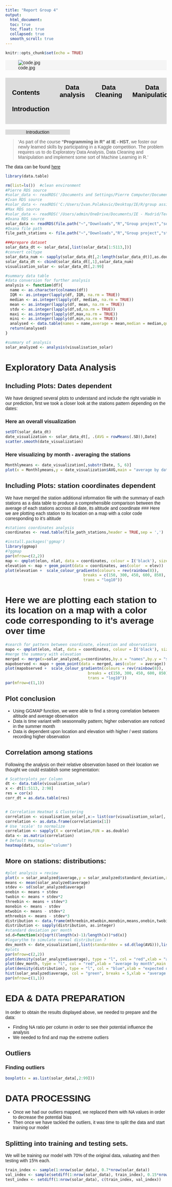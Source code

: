 ```yaml
---
title: "Report Group 4"
output: 
  html_document:
  toc: true
  toc_float: true
  collapsed: true
  smooth_scroll: true
---
```


```r
knitr::opts_chunk$set(echo = TRUE)
```
<div class = 'media'>
![code.jpg](code.jpg)
<p>Pierre Mulliez </n> </p>
</div>


<style>

.menutop{
    background-color: Gainsboro;
    padding: 1%;
    overflow: hidden;
    display:flex;
    
}.menutop a{
    font-family: inherit;
    font-size: 20px;
    padding: 14px 16px; 
    text-align:center;
    text-decoration: none;
    color: black;
    float: left;
    display: block;
}

.menutop a:hover{
    background-color: whitesmoke;
    border-radius: 20%;
}
.media{
    background: whitesmoke;
}
.media p{
   font-size: 20px;
    padding: 14px 16px; 
    text-align:center;
    text-decoration: none;
    display: none;
}
.media:hover p{
  display: block;
}

.container_img{
width:200px;
height: 150px;
overflow: visible;
}



.dropbtn {
  background-color: Gainsboro;
  color: white;
  padding: 16px;
  font-size: 16px;
  border: none;
  cursor: pointer;
}

.dropdown {
  position: relative;
  display: block;
}

.dropdown-content {
  display: none;
  background-color: #f9f9f9;
  min-width: 160px;
  box-shadow: 0px 8px 16px 0px rgba(0,0,0,0.2);
  z-index: 1;
}

.dropdown-content a {
  color: black;
  padding: 12px 16px;
  text-decoration: none;
  display: inline-block;
 
}

.dropdown-content a:hover {
  background-color: #f1f1f1;
  border-bottom: solid;
  border-color: orange; 
  border-width: 3px;}

.dropdown:hover .dropdown-content {
  display: flex;
}

.dropdown:hover .dropbtn {
  background-color: whitesmoke;
}


@media screen and (max-width: 510px) {
    .menutop{
        margin-bottom: 3%;
    }
    
    .menutop a {
    float:none;
    width: 100%;
    font-size: 18px;
  }
  
}

</style>

<h3 class = 'menutop' id="Contents">
  [Contents](#Contents)
  [Introduction](#Introduction)

<div class="dropdown">
<a class="dropbtn">Data analysis</a>
<div class="dropdown-content">
  [dates](#dates)
  [station_location](#station_location)
  [heatmaps](#heatmaps)
</div>
</div>
  [Data Cleaning](#Data Cleaning)
  [Data Manipulation](#Data Manipulation)
</h3>
<body style = "font-family: Arial, Helvetica, sans-serif;">
<a center class="anchor" id="Introduction" style="background-color:Gainsboro; width:40%;"></a>
<center style="background-color:Gainsboro; width:40%;">Introduction</center>


> 'As part of the course **"Programming in R" at IE - HST**, we foster our newly learned skills by participating in a Kaggle competition. The problem requires us to do Exploratory Data Analysis, Data Cleaning and Manipulation and implement some sort of Machine Learning in R.'

The data can be found  [here](https://www.kaggle.com/c/ams-2014-solar-energy-prediction-contest/overview)



```r
library(data.table)

rm(list=ls())  #clean environment
#Pierre RDS source
#solar_data <- readRDS('/Documents and Settings/Pierre Computer/Documents/IE_classes/R/group project/solar_dataset.RData')
#Ivan RDS source
#solar_data <- readRDS('C:/Users/Ivan.Polakovic/Desktop/IE/R/group assignment/solar_dataset.RData')
#Max RDS source
#solar_data <- readRDS('/Users/admin/OneDrive/Documents/IE - Madrid/Term 1/01 R Programming/Group Assignment/GitHub/data/solar_dataset.RData')
#Oxana RDS source
solar_data <- readRDS(file.path("~","Downloads","R","Group project","solar_dataset.RData"))
#Oxana file path
file_path_stations <- file.path("~","Downloads","R","Group project","station_info.csv")
```
```r
###prepare dataset
solar_data_dt <- solar_data[,list(solar_data[1:5113,])]
#convert coltype
solar_data_num <- sapply(solar_data_dt[,2:length(solar_data_dt)],as.double)
solar_data_dt <- cbind(solar_data_dt[,1],solar_data_num)
visualisation_solar <- solar_data_dt[,2:99]

#summary data table 
#data conversion for further analysis
analysis <- function(df){
  name <- as.character(colnames(df))
  IQR <- as.integer(lapply(df, IQR, na.rm = TRUE))
  median <- as.integer(lapply(df, median, na.rm = TRUE))
  mean <- as.integer(lapply(df, mean, na.rm = TRUE))
  stdv <- as.integer(lapply(df,sd,na.rm = TRUE))
  maxi <- as.integer(lapply(df,max,na.rm = TRUE))
  mini <- as.integer(lapply(df,min,na.rm = TRUE))
  analysed <- data.table(names = name,average = mean,median = median,quantile_range = IQR, standard_deviation = stdv, maximum = maxi, minimum = mini)
  return(analysed)
}

#summary of analysis 
solar_analyzed <- analysis(visualisation_solar)
```


<div id= 'dates'>

# Exploratory Data Analysis

## Including Plots: Dates dependent
We have designed several plots to understand and include the right variable in our prediction, first we took a closer look at the stations pattern depending on the dates:

### Here an overall visualization

```r
setDT(solar_data_dt)
date_visualization <- solar_data_dt[, .(AVG = rowMeans(.SD)),Date]
scatter.smooth(date_visualization)
```

### Here visualizing by month - averaging the stations

```r
Monthlymeans <- date_visualization[,substr(Date, 5, 6)]
plot(x = Monthlymeans,y = date_visualization$AVG,main = "average by date",xlab = "Date in int format",ylab = "Average of stations")
```
</div>
<div id= 'station_location'>

## Including Plots: station coordinates dependent
We have merged the station additional information file with the summary of each stations as a data table to produce a comprehensible comparison  between the average of each stations accross all date, its altitude and coordinate 
### Here we are plotting each station to its location on a map with a color code corresponding to it's altitude 
```r
#stations coordinates analysis
coordinates <- read.table(file_path_stations,header = TRUE,sep = ',')

#install.packages('ggmap')
library(ggmap)
#?ggmap
par(mfrow=c(2,2))
map <- qmplot(elon, nlat, data = coordinates, colour = I('black'), size = I(3), darken = .3,main = 'map of stations')
elevation <- map + geom_point(data = coordinates, aes(color  = elev))
plot(elevation +  scale_colour_gradientn(colours = rev(rainbow(8)),
                                  breaks = c(150, 300, 450, 600, 850),
                                  trans = "log10"))
```

# Here we are plotting each station to its location on a map with a color code corresponding to it's average over time 

```r
#search for pattern between coordinate, elevation and observations
mapo <- qmplot(elon, nlat, data = coordinates, colour = I('black'), size = I(3), darken = .3,main = 'map of observations')
#merge the summary with elevation
merged <- merge(x=solar_analyzed,y=coordinates,by.x = "names",by.y = "stid"  )
mapobserved <- mapo + geom_point(data = merged, aes(color  = average))
plot(mapobserved +  scale_colour_gradientn(colours = rev(rainbow(8)),
                                    breaks = c(150, 300, 450, 600, 850),
                                    trans = "log10"))
par(mfrow=c(1,1))
```
</div>

## Plot conclusion
<ul>
<li> Using GGMAP function, we were able to find a strong correlation between altitude and average observation </li>
<li> Data is time variant with seasonnality pattern; higher osbervation are noticed in the summer month </li>
<li> Data is dependent upon location and elevation with higher / west stations recording higher observation </li>
</ul>

## Correlation among stations
<div id='heatmaps'>
Following the analysis on their relative observation based on their location we thought we could establish some segmentation:

```r
# Scatterplots per Column
dt <- data.table(visualisation_solar)
x <- dt[1:5113, 2:98] 
res = cor(x)
corr_dt = as.data.table(res)


# Correlation Heatmat & Clustering
correlation <- visualisation_solar[,x:= list(cor(visualisation_solar[,.SD]))]
correlation <- as.data.frame(correlation$x[1])
# Use 'scale' to normalize
correlation <- sapply(X = correlation,FUN = as.double)
data <- as.matrix(correlation)
# Default Heatmap
heatmap(data, scale="column")
```
</div>

<div class= 'station_distribution'>
## More on stations: distributions:

```r
#plot analysis = review 
plot(x = solar_analyzed$average,y = solar_analyzed$standard_deviation,xlab = "mean", ylab= "standard dev")
means <- mean(solar_analyzed$average)
stdev <- sd(solar_analyzed$average)
onebin <- means + stdev
twobin <- means + stdev*2
threebin <- means + stdev*3
monebin <- means - stdev
mtwobin <- means - stdev*2
mthreebin <- means - stdev*3
distribution <- data.frame(mthreebin,mtwobin,monebin,means,onebin,twobin,threebin)
distribution <- sapply(distribution, as.integer) 
#standard deviation per month  
sd.d=function(x){sqrt((length(x)-1)/length(x))*sd(x)}
#logarythm to simulate normal distribution ?
dev_month <- date_visualization[,list(standarddev = sd.d(log(AVG))),list(Month = substr(Date, 5, 6))]
#plots
par(mfrow=c(2,2)) 
plot(density(solar_analyzed$average), type = "l", col = "red",xlab = "averages by stations",main = "average station distribution")
plot(dev_month, type = "l", col = "red",xlab = "average by month",main = "average date deviation (log)")
plot(density(distribution), type = "l", col = "blue",xlab = "expected deviation",main = "expected station distribution")
hist(solar_analyzed$average, col = "green", breaks = 5,xlab = "average hist",main = "Histogram of stations averages");
par(mfrow=c(1,1)) 
```

# EDA & DATA PREPARATION 

In order to obtain the results displayed above, we needed to prepare and the data: 
<ul>
<li> Finding NA ratio per column in order to see their potential influence the analysis</li>
<li> We needed to find and map the extreme outliers </li>
</ul>

## Outliers

### Finding outliers

```r
boxplot(x = as.list(solar_data[,2:99]))
```

# DATA PROCESSING

<ul>
<li> Once we had our outliers mapped, we replaced them with NA values in order to decrease the potential bias</li>
<li> Then once we have tackled the outliers, it was time to split the data and start training our model </li>
</ul>


## Splitting into training and testing sets.

 We will be training our model with 70% of the original data, valuating and then testing with 15% each. </li>
 
```r
train_index <- sample(1:nrow(solar_data), 0.7*nrow(solar_data))
val_index <- sample(setdiff(1:nrow(solar_data), train_index), 0.15*nrow(solar_data));  
test_index <- setdiff(1:nrow(solar_data), c(train_index, val_index))

```

</div>

